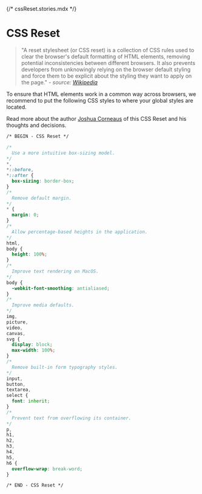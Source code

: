 {/* cssReset.stories.mdx */}


<Meta title="Utilities/CSS Reset" />

# CSS Reset

> "A reset stylesheet (or CSS reset) is a collection of CSS rules used to clear the browser's default formatting of HTML elements, removing potential inconsistencies between different browsers. It also prevents developers from unknowingly relying on the browser default styling and force them to be explicit about the styling they want to apply on the page." - _source: [Wikipedia](https://en.wikipedia.org/wiki/Reset_style_sheet)_

To ensure that HTML elements work in a common way across browsers, we recommend to put the following CSS styles to where your global styles are located.

Read more about the author [Joshua Corneaus](https://www.joshwcomeau.com/css/custom-css-reset) of this CSS Reset and his thoughts and decisions.

```css
/* BEGIN - CSS Reset */

/*
  Use a more intuitive box-sizing model.
*/
*,
*::before,
*::after {
  box-sizing: border-box;
}
/*
  Remove default margin.
*/
* {
  margin: 0;
}
/*
  Allow percentage-based heights in the application.
*/
html,
body {
  height: 100%;
}
/*
  Improve text rendering on MacOS.
*/
body {
  -webkit-font-smoothing: antialiased;
}
/*
  Improve media defaults.
*/
img,
picture,
video,
canvas,
svg {
  display: block;
  max-width: 100%;
}
/*
  Remove built-in form typography styles.
*/
input,
button,
textarea,
select {
  font: inherit;
}
/*
  Prevent text from overflowing its container.
*/
p,
h1,
h2,
h3,
h4,
h5,
h6 {
  overflow-wrap: break-word;
}

/* END - CSS Reset */
```
